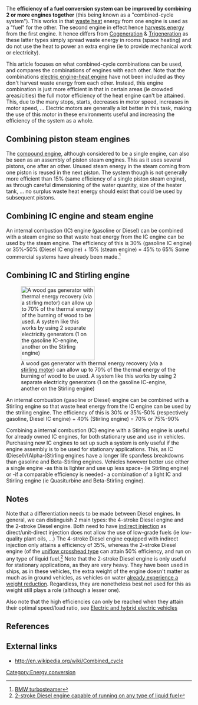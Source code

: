 The '''efficiency of a fuel conversion system can be improved by combining 2 or more engines together''' (this being known as a "combined-cycle system"). This works in that [[waste heat]] energy from one engine is used as a "fuel" for the other. The second engine in effect hence [[Energy harvesting|harvests energy]] from the first engine. It hence differs from [[Cogeneration]] & [[Trigeneration]] as these latter types simply spread waste energy in rooms (space heating) and do not use the heat to power an extra engine (ie to provide mechanical work or electricity). 

This article focuses on what combined-cycle combinations can be used, and compares the combinations of engines with each other. Note that the combinations [[Hybrid vehicle|electric engine-heat engine]] have not been included as they don't harvest waste energy from each other. Instead, this engine combination is just more efficient in that in certain areas (ie crowded areas/cities) the full motor efficiency of the heat engine can't be attained. This, due to the many stops, starts, decreases in motor speed, increases in motor speed, ... Electric motors are generally a lot better in this task, making the use of this motor in these environments useful and increasing the efficiency of the system as a whole.

==Combining piston steam engines==
The [http://en.wikipedia.org/wiki/Compound_engine compound engine], although considered to be a single engine, can also be seen as an assembly of piston steam engines. This as it uses several pistons, one after an other. Unused steam energy in the steam coming from one piston is reused in the next piston. The system though is not generally more efficient than 15% (same efficiency of a single piston steam engine), as through careful dimensioning of the water quantity, size of the heater tank, ... no surplus waste heat energy should exist that could be used by subsequent pistons.

==Combining IC engine and steam engine==
An internal combustion (IC) engine (gasoline or Diesel) can be combined with a steam engine so that waste heat energy from the IC engine can be used by the steam engine. The efficiency of this is 30% (gasoline IC engine) or 35%-50% (Diesel IC engine) + 15% (steam engine) = 45% to 65% Some commercial systems have already been made.<ref>[http://en.wikipedia.org/wiki/Turbosteamer BMW turbosteamer]</ref>

==Combining IC and Stirling engine==
[[File:Wood gas generator.png|thumb|right|200px|A wood gas generator with thermal energy recovery (via a [[stirling motor]]) can allow up to 70% of the thermal energy of the burning of wood to be used. A system like this works by using 2 separate electricity generators (1 on the gasoline IC-engine, another on the Stirling engine)]]

An internal combustion (gasoline or Diesel) engine can be combined with a Stirling engine so that waste heat energy from the IC engine can be used by the striling engine. The efficiency of this is 30% or 35%-50% (respectively gasoline, Diesel IC engine) + 40% (Stirling engine) = 70% or 75%-90%

Combining a internal combustion (IC) engine with a Stirling engine is useful for already owned IC engines, for both stationary use and use in vehicles. Purchasing new IC engines to set up such a system is only useful if the engine assembly is to be used for stationary applications. This, as IC (Diesel)/(Alpha-)Stirling engines have a longer life span/less breakdowns than gasoline and Beta-Stirling engines. Vehicles however better use either a single engine -as this is lighter and use up less space- (ie Stirling engine) or -if a comparable efficiency is needed- a combination of a light IC and Stirling engine (ie Quasiturbine and Beta-Stirling engine).

==Notes==
Note that a differentiation needs to be made between Diesel engines. In general, we can distinguish 2 main types: the 4-stroke Diesel engine and the 2-stroke Diesel engine. Both need to have [[indirect injection]] as direct/unit-direct injection does not allow the use of low-grade fuels (ie low-quality plant oils, ...) The 4-stroke Diesel engine equipped with indirect injection only attains a efficiency of 35%, whereas the 2-stroke Diesel engine (of the [[2-stroke Diesel engine|uniflow crosshead type]] can attain 50% efficiency, and run on any type of liquid fuel.<ref>[http://en.wikipedia.org/w/index.php?title=Two-stroke_diesel_engine&printable=yes 2-stroke Diesel engine capable of running on any type of liquid fuel]</ref> Note that the 2-stroke Diesel engine is only useful for stationary applications, as they are very heavy. They have been used in ships, as in these vehicles, the extra weight of the engine doesn't matter as much as in ground vehicles, as vehicles on water [http://en.wikipedia.org/wiki/Archimedes'_principle already experience a weight reduction]. Regardless, they are nonetheless best not used for this as weight still plays a role (although a lesser one).

Also note that the high efficiencies can only be reached when they attain their optimal speed/load ratio, see [[Electric and hybrid electric vehicles]]

==References==
{{reflist}}

==External links==
* http://en.wikipedia.org/wiki/Combined_cycle

[[Category:Energy conversion]]